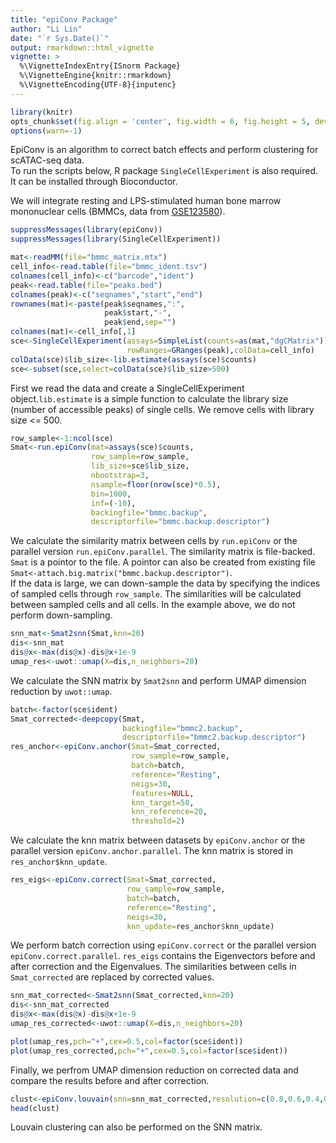 ```yaml
---
title: "epiConv Package"
author: "Li Lin"
date: "`r Sys.Date()`"
output: rmarkdown::html_vignette
vignette: >
  %\VignetteIndexEntry{ISnorm Package}
  %\VignetteEngine{knitr::rmarkdown}
  %\VignetteEncoding{UTF-8}{inputenc}
---
```


```r
library(knitr)
opts_chunk$set(fig.align = 'center', fig.width = 6, fig.height = 5, dev = 'png')
options(warn=-1)
```

EpiConv is an algorithm to correct batch effects and perform clustering for scATAC-seq data.<br>
To run the scripts below, R package `SingleCellExperiment` is also required. It can be installed through Bioconductor.

We will  integrate resting and LPS-stimulated human bone marrow mononuclear cells (BMMCs, data from [GSE123580](https://www.ncbi.nlm.nih.gov/geo/query/acc.cgi?acc=GSE123580)).

```r
suppressMessages(library(epiConv))
suppressMessages(library(SingleCellExperiment))

mat<-readMM(file="bmmc_matrix.mtx")
cell_info<-read.table(file="bmmc_ident.tsv")
colnames(cell_info)<-c("barcode","ident")
peak<-read.table(file="peaks.bed")
colnames(peak)<-c("seqnames","start","end")
rownames(mat)<-paste(peak$seqnames,":",
                     peak$start,"-",
                     peak$end,sep="")
colnames(mat)<-cell_info[,1]
sce<-SingleCellExperiment(assays=SimpleList(counts=as(mat,"dgCMatrix")),
                          rowRanges=GRanges(peak),colData=cell_info)
colData(sce)$lib_size<-lib.estimate(assays(sce)$counts)
sce<-subset(sce,select=colData(sce)$lib_size>500)
```
First we read the data and create a SingleCellExperiment object.`lib.estimate` is a simple function to calculate the library size (number of accessible peaks) of single cells. We remove cells with library size <= 500.
```r

row_sample<-1:ncol(sce)
Smat<-run.epiConv(mat=assays(sce)$counts,
                  row_sample=row_sample,
                  lib_size=sce$lib_size,
                  nbootstrap=3,
                  nsample=floor(nrow(sce)*0.5),
                  bin=1000,
                  inf=(-10),
                  backingfile="bmmc.backup",
                  descriptorfile="bmmc.backup.descriptor")
```
We calculate the similarity matrix between cells by `run.epiConv` or the parallel version `run.epiConv.parallel`. The similarity matrix is file-backed. `Smat` is a pointor to the file. A pointor can also be created from existing file `Smat<-attach.big.matrix("bmmc.backup.descriptor")`.<br>
If the data is large, we can down-sample the data by specifying the indices of sampled cells through `row_sample`. The similarities will be calculated between sampled cells and all cells. In the example above, we do not perform down-sampling.


```r
snn_mat<-Smat2snn(Smat,knn=20)
dis<-snn_mat
dis@x<-max(dis@x)-dis@x+1e-9
umap_res<-uwot::umap(X=dis,n_neighbors=20)

```
We calculate the SNN matrix by `Smat2snn` and perform UMAP dimension reduction by `uwot::umap`.

```r
batch<-factor(sce$ident)
Smat_corrected<-deepcopy(Smat,
                         backingfile="bmmc2.backup",
                         descriptorfile="bmmc2.backup.descriptor")
res_anchor<-epiConv.anchor(Smat=Smat_corrected,
                           row_sample=row_sample,
                           batch=batch,
                           reference="Resting",
                           neigs=30,
                           features=NULL,
                           knn_target=50,
                           knn_reference=20,
                           threshold=2)
```
We calculate the knn matrix between datasets by `epiConv.anchor` or the parallel version `epiConv.anchor.parallel`. The knn matrix is stored in `res_anchor$knn_update`.

```r
res_eigs<-epiConv.correct(Smat=Smat_corrected,
                          row_sample=row_sample,
                          batch=batch,
                          reference="Resting",
                          neigs=30,
                          knn_update=res_anchor$knn_update)

```
We perform batch correction using `epiConv.correct` or the parallel version `epiConv.correct.parallel`. `res_eigs` contains the Eigenvectors before and after correction and the Eigenvalues. The similarities between cells in `Smat_corrected` are replaced by corrected values.

```r
snn_mat_corrected<-Smat2snn(Smat_corrected,knn=20)
dis<-snn_mat_corrected
dis@x<-max(dis@x)-dis@x+1e-9
umap_res_corrected<-uwot::umap(X=dis,n_neighbors=20)

plot(umap_res,pch="+",cex=0.5,col=factor(sce$ident))
plot(umap_res_corrected,pch="+",cex=0.5,col=factor(sce$ident))
```
Finally, we perfrom UMAP dimension reduction on corrected data and compare the results before and after correction.

```r
clust<-epiConv.louvain(snn=snn_mat_corrected,resolution=c(0.8,0.6,0.4,0.2))
head(clust)
```
Louvain clustering can also be performed on the SNN matrix.
